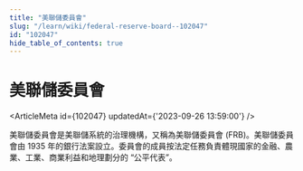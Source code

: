 ```yaml
---
title: "美聯儲委員會"
slug: "/learn/wiki/federal-reserve-board--102047"
id: "102047"
hide_table_of_contents: true
---
```



# 美聯儲委員會

<ArticleMeta id={102047} updatedAt={'2023-09-26 13:59:00'} />
<div className='border-solid border-b border-t-0 my-4 border-[var(--ifm-color-gray-300)]' />

美聯儲委員會是美聯儲系統的治理機構，又稱為美聯儲委員會 (FRB)。美聯儲委員會由 1935 年的銀行法案設立。委員會的成員按法定任務負責體現國家的金融、農業、工業、商業利益和地理劃分的 “公平代表”。
